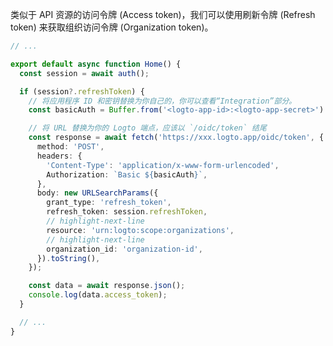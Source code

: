 类似于 API 资源的访问令牌 (Access token)，我们可以使用刷新令牌 (Refresh token) 来获取组织访问令牌 (Organization token)。

```ts title="./app/page.tsx"
// ...

export default async function Home() {
  const session = await auth();

  if (session?.refreshToken) {
    // 将应用程序 ID 和密钥替换为你自己的，你可以查看“Integration”部分。
    const basicAuth = Buffer.from('<logto-app-id>:<logto-app-secret>').toString('base64');

    // 将 URL 替换为你的 Logto 端点，应该以 `/oidc/token` 结尾
    const response = await fetch('https://xxx.logto.app/oidc/token', {
      method: 'POST',
      headers: {
        'Content-Type': 'application/x-www-form-urlencoded',
        Authorization: `Basic ${basicAuth}`,
      },
      body: new URLSearchParams({
        grant_type: 'refresh_token',
        refresh_token: session.refreshToken,
        // highlight-next-line
        resource: 'urn:logto:scope:organizations',
        // highlight-next-line
        organization_id: 'organization-id',
      }).toString(),
    });

    const data = await response.json();
    console.log(data.access_token);
  }

  // ...
}
```
